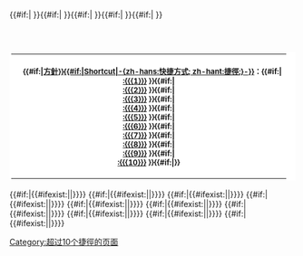 <includeonly><!--
Putting anchors on page:
--><div style="position: relative; top: -3em;">{{#if:{{{1|}}}|<span id="{{anchorencode:{{{1|}}}}}"></span> }}{{#if:{{{2|}}}|<span id="{{anchorencode:{{{2|}}}}}"></span> }}{{#if:{{{3|}}}|<span id="{{anchorencode:{{{3|}}}}}"></span> }}{{#if:{{{4|}}}|<span id="{{anchorencode:{{{4|}}}}}"></span> }}{{#if:{{{5|}}}|<span id="{{anchorencode:{{{5|}}}}}"></span> }}</div>
<table class="shortcutbox {{#if:{{{Policy|}}}|shortcutbox-policy }}noprint" style="{{#ifeq:{{{float|}}}|left|float: left; margin: .3em 1em .3em .3em;|float: right; margin: .3em .3em .3em 1em;}} border: 1px solid #aaa; background: #fff; padding: 3px; text-align: center;  {{{style|}}}"><tr><th style="border: none; background: transparent;" class="plainlist"><!--
Adding the shortcut links:
--><span style="font-size:small;margin-left:1em;white-space:nowrap;">{{#if:{{{Policy|}}}|[[Wikipedia:方針與指引|方針]]}}[[维基百科:捷徑|{{#if:{{{Convert|}}}|Shortcut|-{zh-hans:快捷方式; zh-hant:捷徑;}-}}]]：{{#if:{{{1|}}}|<br> [[:{{{1}}}]] }}{{#if:{{{2|}}}|<br> [[:{{{2}}}]] }}{{#if:{{{3|}}}|<br> [[:{{{3}}}]] }}{{#if:{{{4|}}}|<br> [[:{{{4}}}]] }}{{#if:{{{5|}}}|<br> [[:{{{5}}}]] }}{{#if:{{{6|}}}|<br> [[:{{{6}}}]] }}{{#if:{{{7|}}}|<br> [[:{{{7}}}]] }}{{#if:{{{8|}}}|<br> [[:{{{8}}}]] }}{{#if:{{{9|}}}|<br> [[:{{{9}}}]] }}{{#if:{{{10|}}}|<br> [[:{{{10}}}]] }}{{#if:{{{11|}}}|[[Category:超过10个捷徑的页面]]}}</span></th></tr></table><!--
Reporting if any parameter is not a valid non-bracketed shortcut name:
-->{{#if:{{{1|}}}|{{#ifexist:{{{1|}}}||[[Category:需要修正維基百科捷徑框參數的頁面|{{PAGENAME}}]]}}}}<!--
-->{{#if:{{{2|}}}|{{#ifexist:{{{2|}}}||[[Category:需要修正維基百科捷徑框參數的頁面|{{PAGENAME}}]]}}}}<!--
-->{{#if:{{{3|}}}|{{#ifexist:{{{3|}}}||[[Category:需要修正維基百科捷徑框參數的頁面|{{PAGENAME}}]]}}}}<!--
-->{{#if:{{{4|}}}|{{#ifexist:{{{4|}}}||[[Category:需要修正維基百科捷徑框參數的頁面|{{PAGENAME}}]]}}}}<!--
-->{{#if:{{{5|}}}|{{#ifexist:{{{5|}}}||[[Category:需要修正維基百科捷徑框參數的頁面|{{PAGENAME}}]]}}}}<!--
-->{{#if:{{{6|}}}|{{#ifexist:{{{6|}}}||[[Category:需要修正維基百科捷徑框參數的頁面|{{PAGENAME}}]]}}}}<!--
-->{{#if:{{{7|}}}|{{#ifexist:{{{7|}}}||[[Category:需要修正維基百科捷徑框參數的頁面|{{PAGENAME}}]]}}}}<!--
-->{{#if:{{{8|}}}|{{#ifexist:{{{8|}}}||[[Category:需要修正維基百科捷徑框參數的頁面|{{PAGENAME}}]]}}}}<!--
-->{{#if:{{{9|}}}|{{#ifexist:{{{9|}}}||[[Category:需要修正維基百科捷徑框參數的頁面|{{PAGENAME}}]]}}}}<!--
-->{{#if:{{{10|}}}|{{#ifexist:{{{10|}}}||[[Category:需要修正維基百科捷徑框參數的頁面|{{PAGENAME}}]]}}}}<!--
--></includeonly><noinclude>
{{doc}}
</noinclude>
